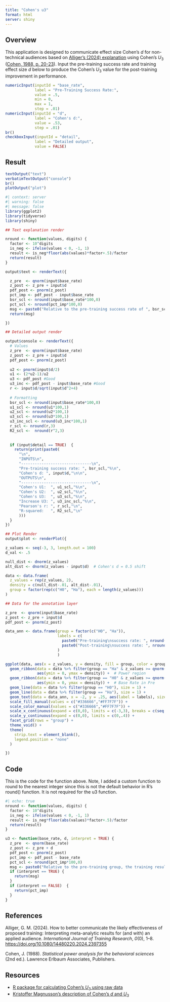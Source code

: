 ```yaml
---
title: "Cohen's u3"
format: html
server: shiny
---
```


## Overview

This application is designed to communicate effect size Cohen's $d$ for non-technical audiences based on [Alliger's (2024) explanation](https://drive.google.com/file/d/1--777v4s9FbWg8gyfZiXwNCfXnkI4MOw/view){target="_blank"} using Cohen's $U_3$ ([Cohen, 1988, p. 20-23](https://www.utstat.toronto.edu/~brunner/oldclass/378f16/readings/CohenPower.pdf){target="_blank"}). Input the pre-training success rate and training effect size $d$ below to produce the Cohen's $U_3$ value for the post-training improvement in performance.

```r

numericInput(inputId = "base_rate", 
             label = "Pre-Training Success Rate:",
             value = .5,
             min = 0,
             max = 1,
             step = .01)
numericInput(inputId = "d", 
             label = "Cohen's d:",
             value = .53,
             step = .01)
br()
checkboxInput(inputId = "detail", 
             label = "Detailed output",
             value = FALSE)
```

## Result
```r
textOutput("text")
verbatimTextOutput("console")
br()
plotOutput("plot")
```

```r
#| context: server
#| warning: false
#| message: false
library(ggplot2)
library(tidyverse)
library(shiny)

## Text explanation render

nround <- function(values, digits) {
  factor <- 10^digits
  is_neg <- ifelse(values < 0, -1, 1)
  result <- is_neg*floor(abs(values)*factor+.5)/factor
  return(result)
}

output$text <- renderText({

  z_pre  <- qnorm(input$base_rate)
  z_post <- z_pre + input$d
  pdf_post <- pnorm(z_post)
  pct_imp <- pdf_post - input$base_rate
  bsr_scl <- nround(input$base_rate*100,0)
  pct_scl <- nround(pct_imp*100,0)
  msg <- paste0("Relative to the pre-training success rate of ", bsr_scl ,"%, successful performance post-training increased ", pct_scl, "%")
  return(msg)

})

## Detailed output render

output$console <- renderText({
  # Values
  z_pre  <- qnorm(input$base_rate)
  z_post <- z_pre + input$d
  pdf_post <- pnorm(z_post)
  
  u2 <- pnorm(input$d/2)
  u1 <- (2*u2-1)/u2
  u3 <- pdf_post #Good
  u3_inc <- pdf_post - input$base_rate #Good
  r <- input$d/sqrt(input$d^2+4)
  
  # Formatting
  bsr_scl <- nround(input$base_rate*100,0)
  u1_scl <- nround(u1*100,1)
  u2_scl <- nround(u2*100,1)
  u3_scl <- nround(u3*100,1)
  u3_inc_scl <- nround(u3_inc*100,1)
  r_scl <- nround(r,3)
  R2_scl <-  nround(r^2,3)
  
  
  if (input$detail == TRUE)  {
    return(print(paste0(
      "\n",
      "INPUTS\n",
      "-------------------------------\n",
      "Pre-training success rate: ", bsr_scl,"%\n",
      "Cohen's d: ", input$d,"\n\n",
      "OUTPUTS\n",
      "-------------------------------\n",
      "Cohen's U1:  ", u1_scl,"%\n",
      "Cohen's U2:  ", u2_scl,"%\n",
      "Cohen's U3:  ", u3_scl,"%\n",
      "Increase U3: ", u3_inc_scl,"%\n",
      "Pearson's r: ", r_scl,"\n",
      "R-squared:   ", R2_scl,"\n"
      )))
  }
})

## Plot Render
output$plot <- renderPlot({

z_values <- seq(-3, 3, length.out = 100)
d_val <- .5

null_dist <- dnorm(z_values)
alt_dist <- dnorm(z_values - input$d)  # Cohen's d = 0.5 shift

data <- data.frame(
  z_values = rep(z_values, 2),
  density = c(null_dist-.01, alt_dist-.01),
  group = factor(rep(c("H0", "Ha"), each = length(z_values)))
)

## Data for the annotation layer

z_pre  <- qnorm(input$base_rate)
z_post <- z_pre + input$d
pdf_post <- pnorm(z_post)

data_ann <- data.frame(group = factor(c("H0", "Ha")),
                       labels = c(
                         paste0("Pre-training\nsuccess rate: ", nround(input$base_rate*100, digits = 0), "%"),
                         paste0("Post-training\nsuccess rate: ", nround(pdf_post*100, digits = 0), "%")
                       )
                       )

ggplot(data, aes(x = z_values, y = density, fill = group, color = group)) +
  geom_ribbon(data = data %>% filter(group == "Ha" & z_values >= qnorm(1-input$base_rate)), # Pass rate in post
              aes(ymin = 0, ymax = density)) +  # Power region
  geom_ribbon(data = data %>% filter(group == "H0" & z_values >= qnorm(1-input$base_rate)),
              aes(ymin = 0, ymax = density)) +  # Base Rate in Pre
  geom_line(data = data %>% filter(group == "H0"), size = 1) + 
  geom_line(data = data %>% filter(group == "Ha"), size = 1) + 
  geom_text(data = data_ann, x = -2, y = .25, aes(label = labels), size = 8) +
  scale_fill_manual(values = c("#336666","#FF7F7F")) +
  scale_color_manual(values = c("#336666","#FF7F7F")) +
  scale_x_continuous(expand = c(0,0), limits = c(-3,3), breaks = c(seq(-3,3, 1))) +
  scale_y_continuous(expand = c(0,0), limits = c(0,.4)) +
  facet_grid(rows = "group") +
  theme_void() +
  theme(
    strip.text = element_blank(),
    legend.position = "none"
  )

})

```

## Code

This is the code for the function above. Note, I added a custom function to round to the nearest integer since this is not the default behavior in R's round() function. It is not required for the u3 function.

```r
#| echo: true
nround <- function(values, digits) {
  factor <- 10^digits
  is_neg <- ifelse(values < 0, -1, 1)
  result <- is_neg*floor(abs(values)*factor+.5)/factor
  return(result)
}

u3 <- function(base_rate, d, interpret = TRUE) {
  z_pre  <- qnorm(base_rate)
  z_post <- z_pre + d
  pdf_post <- pnorm(z_post)
  pct_imp <- pdf_post - base_rate
  pct_scl <- nround(pct_imp*100,0)
  msg <- paste0("Relative to the pre-training group, the training resulted in a ", pct_scl, "% increase in successful performance.")
  if (interpret == TRUE) {
    return(msg)
  }
  if (interpret == FALSE)  {
    return(pct_imp)
  }
}
```

## References

Alliger, G. M. (2024). How to better communicate the likely effectiveness of proposed training: Interpreting meta-analytic results for (and with) an applied audience. *International Journal of Training Research*, *0*(0), 1–8. [https://doi.org/10.1080/14480220.2024.2397355](https://doi.org/10.1080/14480220.2024.2397355){target="_blank"}

Cohen, J. (1988). *Statistical power analysis for the behavioral sciences* (2nd ed.). Lawrence Erlbaum Associates, Publishers.

## Resources

- [R package for calculating Cohen's $U_3$ using raw data](https://easystats.github.io/effectsize/reference/p_superiority.html){target="_blank"}
- [Kristoffer Magnusson's description of Cohen's $d$ and $U_3$](https://rpsychologist.com/cohend/){target="_blank"}
